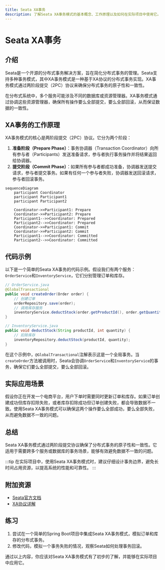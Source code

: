 ```yaml
---
title: Seata XA事务
description: 了解Seata XA事务模式的基本概念、工作原理以及如何在实际项目中使用它。
---
```


# Seata XA事务

## 介绍

Seata是一个开源的分布式事务解决方案，旨在简化分布式事务的管理。Seata支持多种事务模式，其中XA事务模式是一种基于XA协议的分布式事务实现。XA事务模式通过两阶段提交（2PC）协议来确保分布式事务的原子性和一致性。

在分布式系统中，多个服务可能涉及不同的数据库或资源管理器。XA事务模式通过协调这些资源管理器，确保所有操作要么全部提交，要么全部回滚，从而保证数据的一致性。

## XA事务的工作原理

XA事务模式的核心是两阶段提交（2PC）协议。它分为两个阶段：

1. **准备阶段（Prepare Phase）**：事务协调器（Transaction Coordinator）向所有参与者（Participants）发送准备请求，参与者执行事务操作并将结果返回给协调器。
2. **提交阶段（Commit Phase）**：如果所有参与者都成功准备，协调器发送提交请求，参与者提交事务。如果有任何一个参与者失败，协调器发送回滚请求，参与者回滚事务。

```mermaid
sequenceDiagram
    participant Coordinator
    participant Participant1
    participant Participant2

    Coordinator->>Participant1: Prepare
    Coordinator->>Participant2: Prepare
    Participant1-->>Coordinator: Prepared
    Participant2-->>Coordinator: Prepared
    Coordinator->>Participant1: Commit
    Coordinator->>Participant2: Commit
    Participant1-->>Coordinator: Committed
    Participant2-->>Coordinator: Committed
```

## 代码示例

以下是一个简单的Seata XA事务的代码示例。假设我们有两个服务：`OrderService`和`InventoryService`，它们分别管理订单和库存。

```java
// OrderService.java
@GlobalTransactional
public void createOrder(Order order) {
    // 创建订单
    orderRepository.save(order);
    // 调用库存服务
    inventoryService.deductStock(order.getProductId(), order.getQuantity());
}

// InventoryService.java
public void deductStock(String productId, int quantity) {
    // 扣除库存
    inventoryRepository.deductStock(productId, quantity);
}
```

在这个示例中，`@GlobalTransactional`注解表示这是一个全局事务。当`createOrder`方法被调用时，Seata会协调`OrderService`和`InventoryService`的事务，确保它们要么全部提交，要么全部回滚。

## 实际应用场景

假设你正在开发一个电商平台，用户下单时需要同时更新订单和库存。如果订单创建成功但库存扣除失败，或者库存扣除成功但订单创建失败，都会导致数据不一致。使用Seata XA事务模式可以确保这两个操作要么全部成功，要么全部失败，从而避免数据不一致的问题。

## 总结

Seata XA事务模式通过两阶段提交协议确保了分布式事务的原子性和一致性。它适用于需要跨多个服务或数据库的事务场景，能够有效避免数据不一致的问题。

:::tip
在实际项目中，使用Seata XA事务模式时，建议仔细设计事务边界，避免长时间占用资源，以提高系统的性能和可靠性。
:::

## 附加资源

- [Seata官方文档](https://seata.io/zh-cn/docs/overview/what-is-seata.html)
- [XA协议详解](https://en.wikipedia.org/wiki/X/Open_XA)

## 练习

1. 尝试在一个简单的Spring Boot项目中集成Seata XA事务模式，模拟订单和库存的分布式事务。
2. 修改代码，模拟一个事务失败的情况，观察Seata如何处理事务回滚。

通过以上内容，你应该对Seata XA事务模式有了初步的了解，并能够在实际项目中应用它。